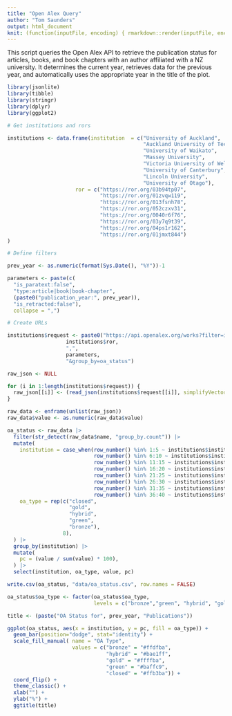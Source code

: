 ```yaml
---
title: "Open Alex Query"
author: "Tom Saunders"
output: html_document
knit: (function(inputFile, encoding) { rmarkdown::render(inputFile, encoding = encoding, output_file = file.path(dirname(inputFile), 'index.html')) })
---
```

This script queries the Open Alex API to retrieve the publication status for articles, books, and book chapters with an author affiliated with a NZ university. It determines the current year, retrieves data for the previous year, and automatically uses the appropriate year in the title of the plot.

```r
library(jsonlite)
library(tibble)
library(stringr)
library(dplyr)
library(ggplot2)
```

```r
# Get institutions and rors

institutions <- data.frame(institution  = c("University of Auckland",
                                            "Auckland University of Technology",
                                            "University of Waikato",
                                            "Massey University",
                                            "Victoria University of Wellington",
                                            "University of Canterbury",
                                            "Lincoln University",
                                            "University of Otago"),
                      ror = c("https://ror.org/03b94tp07",
                              "https://ror.org/01zvqw119",
                              "https://ror.org/013fsnh78",
                              "https://ror.org/052czxv31",
                              "https://ror.org/0040r6f76",
                              "https://ror.org/03y7q9t39",
                              "https://ror.org/04ps1r162",
                              "https://ror.org/01jmxt844")
)

# Define filters

prev_year <- as.numeric(format(Sys.Date(), "%Y"))-1

parameters <- paste(c(
  "is_paratext:false",
  "type:article|book|book-chapter",
  (paste0("publication_year:", prev_year)),
  "is_retracted:false"), 
  collapse = ",")

# Create URLs

institutions$request <- paste0("https://api.openalex.org/works?filter=institutions.ror:", 
                   institutions$ror, 
                   ",", 
                   parameters,
                   "&group_by=oa_status")

raw_json <- NULL

for (i in 1:length(institutions$request)) {
  raw_json[[i]] <- (read_json(institutions$request[[i]], simplifyVector = TRUE))
}

raw_data <- enframe(unlist(raw_json))
raw_data$value <- as.numeric(raw_data$value)

oa_status <- raw_data |> 
  filter(str_detect(raw_data$name, "group_by.count")) |> 
  mutate(
    institution = case_when(row_number() %in% 1:5 ~ institutions$institution[1],
                            row_number() %in% 6:10 ~ institutions$institution[2],
                            row_number() %in% 11:15 ~ institutions$institution[3],
                            row_number() %in% 16:20 ~ institutions$institution[4],
                            row_number() %in% 21:25 ~ institutions$institution[5],
                            row_number() %in% 26:30 ~ institutions$institution[6],
                            row_number() %in% 31:35 ~ institutions$institution[7],
                            row_number() %in% 36:40 ~ institutions$institution[8]),
    oa_type = rep(c("closed", 
                    "gold", 
                    "hybrid", 
                    "green", 
                    "bronze"),
                  8),
  ) |> 
  group_by(institution) |> 
  mutate(
    pc = (value / sum(value) * 100),
  ) |> 
  select(institution, oa_type, value, pc)

write.csv(oa_status, "data/oa_status.csv", row.names = FALSE)

oa_status$oa_type <- factor(oa_status$oa_type, 
                            levels = c("bronze","green", "hybrid", "gold", "closed"))

title <- (paste("OA Status for", prev_year, "Publications"))

ggplot(oa_status, aes(x = institution, y = pc, fill = oa_type)) +
  geom_bar(position="dodge", stat="identity") +
  scale_fill_manual( name = "OA Type", 
                     values = c("bronze" = "#ffdfba",
                                "hybrid" = "#bae1ff",
                                "gold" = "#ffffba",
                                "green" = "#baffc9",
                                "closed" = "#ffb3ba")) +
  coord_flip() +
  theme_classic() +
  xlab("") +
  ylab("%") +
  ggtitle(title)
```

